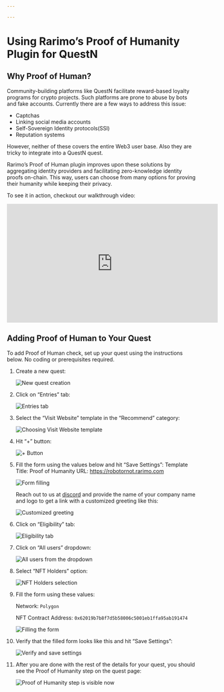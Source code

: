 ```yaml
---

---
```


# Using Rarimo’s Proof of Humanity Plugin for QuestN

## Why Proof of Human?

Community-building platforms like QuestN facilitate reward-based loyalty programs for crypto projects.
Such platforms are prone to abuse by bots and fake accounts.
Currently there are a few ways to address this issue:

- Captchas
- Linking social media accounts
- Self-Sovereign Identity protocols(SSI)
- Reputation systems

However, neither of these covers the entire Web3 user base.
Also they are tricky to integrate into a QuestN quest.

Rarimo’s Proof of Human plugin improves upon these solutions by aggregating identity providers and facilitating zero-knowledge identity proofs on-chain.
This way, users can choose from many options for proving their humanity while keeping their privacy.

To see it in action, checkout our walkthrough video:

<iframe width="560" height="315" src="https://www.youtube.com/embed/-ASoTJUtEWU?si=T8md_9CaiAEH66Su" title="YouTube video player" frameborder="0" allow="accelerometer; autoplay; clipboard-write; encrypted-media; gyroscope; picture-in-picture; web-share" allowfullscreen></iframe>

## Adding Proof of Human to Your Quest

To add Proof of Human check, set up your quest using the instructions below.
No coding or prerequisites required.

1. Create a new quest:

    ![New quest creation](/img/questn-step-1.png)

2. Click on “Entries” tab:

    ![Entries tab](/img/questn-step-2.png)

3. Select the “Visit Website” template in the “Recommend” category:

    ![Choosing Visit Website template](/img/questn-step-3.png)

4. Hit “+” button:

    ![+ Button](/img/questn-step-4.png)

5. Fill the form using the values below and hit “Save Settings”:
    Template Title: Proof of Humanity
    URL: <a href="https://robotornot.rarimo.com" target="_blank" rel="noreferrer noopener">https://robotornot.rarimo.com</a>

    ![Form filling](/img/questn-step-5.png)

    Reach out to us at <a href="https://discord.com/channels/1034798419614629908/1034798420713553966/1063164663216484473" target="_blank" rel="noreferrer noopener">discord</a> and provide the name of your company name and logo to get a link with a customized greeting like this:

    ![Customized greeting](/img/poh-greeting.png)

6. Click on “Eligibility” tab:

    ![Eligibility tab](/img/questn-step-6.png)

7. Click on “All users” dropdown:

    ![All users from the dropdown](/img/questn-step-7.png)

8. Select “NFT Holders” option:

    ![NFT Holders selection](/img/questn-step-8.png)

9. Fill the form using these values:

    Network: `Polygon`

    NFT Contract Address: ` 0x62019b7b8f7d5b58006c5001eb1ffa95ab191474 `

    ![Filling the form](/img/questn-step-9.png)

10. Verify that the filled form looks like this and hit “Save Settings”:

    ![Verify and save settings](/img/questn-step-10.png)

11. After you are done with the rest of the details for your quest, you should see the Proof of Humanity step on the quest page:

    ![Proof of Humanity step is visible now](/img/questn-step-11.png)